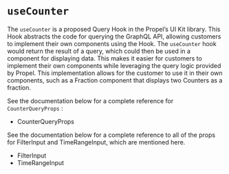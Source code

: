 
<Meta title="Hooks/useCounter" /> 

# `useCounter`

The `useCounter` is a proposed Query Hook in the Propel’s UI Kit library. This Hook abstracts the code for querying the GraphQL API, allowing customers 
to implement their own components using the Hook. The `useCounter` hook would return the result of a query, which could then be used in a 
component for displaying data. This makes it easier for customers to implement their own components while leveraging the query logic provided by Propel.
This implementation allows for the customer to use it in their own components, such as a Fraction component that displays two Counters as a fraction. 

<SourceCode of={useCounterQueryStories.FractionUnicode} shown />

See the documentation below for a complete reference for `CounterQueryProps` :

- <LinkTo kind="API/CounterQueryProps" story="overview">
    CounterQueryProps
  </LinkTo>

See the documentation below for a complete reference to all of the props for FilterInput and TimeRangeInput, which are mentioned here.

- <LinkTo kind="API/FilterInput" story="overview">
    FilterInput
  </LinkTo>
- <LinkTo kind="API/TimeRangeInput" story="overview">
    TimeRangeInput
  </LinkTo>